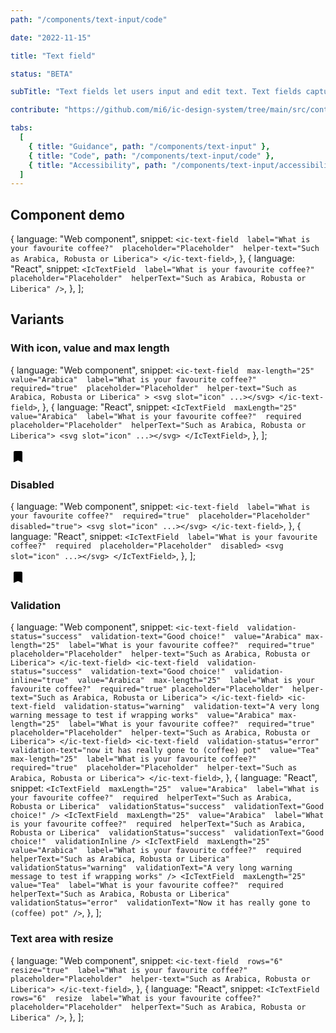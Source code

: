 ```yaml
---
path: "/components/text-input/code"

date: "2022-11-15"

title: "Text field"

status: "BETA"

subTitle: "Text fields let users input and edit text. Text fields capture a single line of text and text areas capture multiple lines of text."

contribute: "https://github.com/mi6/ic-design-system/tree/main/src/content/structured/components/text-input"

tabs:
  [
    { title: "Guidance", path: "/components/text-input" },
    { title: "Code", path: "/components/text-input/code" },
    { title: "Accessibility", path: "/components/text-input/accessibility" },
  ]
---
```



## Component demo

  {
    language: "Web component",
    snippet: `<ic-text-field 
    label="What is your favourite coffee?" 
    placeholder="Placeholder" 
    helper-text="Such as Arabica, Robusta or Liberica">
</ic-text-field>`,
  },
  {
    language: "React",
    snippet: `<IcTextField 
    label="What is your favourite coffee?" 
    placeholder="Placeholder" 
    helperText="Such as Arabica, Robusta or Liberica" />`,
  },
];

<ComponentPreview snippets={snippetsDefault}>
  <IcTextField
    label="What is your favourite coffee?"
    placeholder="Placeholder"
    helperText="Such as Arabica, Robusta or Liberica"
  />
</ComponentPreview>

<ComponentDetails component="ic-text-field" />

## Variants

### With icon, value and max length

  {
    language: "Web component",
    snippet: `<ic-text-field 
    max-length="25" 
    value="Arabica" 
    label="What is your favourite coffee?" 
    required="true" 
    placeholder="Placeholder" 
    helper-text="Such as Arabica, Robusta or Liberica" >
  <svg slot="icon" ...></svg>
</ic-text-field>`,
  },
  {
    language: "React",
    snippet: `<IcTextField 
    maxLength="25" 
    value="Arabica" 
    label="What is your favourite coffee?" 
    required 
    placeholder="Placeholder" 
    helperText="Such as Arabica, Robusta or Liberica">
  <svg slot="icon" ...></svg>
</IcTextField>`,
  },
];

<ComponentPreview snippets={snippetsIconValueMaxLength}>
  <IcTextField
    maxLength="25"
    value="Arabica"
    label="What is your favourite coffee?"
    required
    placeholder="Placeholder"
    helperText="Such as Arabica, Robusta or Liberica"
  >
    <svg
      slot="icon"
      xmlns="http://www.w3.org/2000/svg"
      height="24px"
      viewBox="0 0 24 24"
      width="24px"
      fill="#000000"
    >
      <path d="M0 0h24v24H0z" fill="none" />
      <path d="M17 3H7c-1.1 0-1.99.9-1.99 2L5 21l7-3 7 3V5c0-1.1-.9-2-2-2z" />
    </svg>
  </IcTextField>
</ComponentPreview>

### Disabled

  {
    language: "Web component",
    snippet: `<ic-text-field 
    label="What is your favourite coffee?" 
    required="true" 
    placeholder="Placeholder" 
    disabled="true">
  <svg slot="icon" ...></svg>
</ic-text-field>`,
  },
  {
    language: "React",
    snippet: `<IcTextField 
    label="What is your favourite coffee?" 
    required 
    placeholder="Placeholder" 
    disabled>
  <svg slot="icon" ...></svg>
</IcTextField>`,
  },
];

<ComponentPreview snippets={snippetsDisabled}>
  <IcTextField
    label="What is your favourite coffee?"
    required
    placeholder="Placeholder"
    disabled
  >
    <svg
      slot="icon"
      xmlns="http://www.w3.org/2000/svg"
      height="24px"
      viewBox="0 0 24 24"
      width="24px"
      fill="#000000"
    >
      <path d="M0 0h24v24H0z" fill="none" />
      <path d="M17 3H7c-1.1 0-1.99.9-1.99 2L5 21l7-3 7 3V5c0-1.1-.9-2-2-2z" />
    </svg>
  </IcTextField>
</ComponentPreview>

### Validation

  {
    language: "Web component",
    snippet: `<ic-text-field 
    validation-status="success" 
    validation-text="Good choice!" 
    value="Arabica" max-length="25" 
    label="What is your favourite coffee?" 
    required="true" placeholder="Placeholder" 
    helper-text="Such as Arabica, Robusta or Liberica">
</ic-text-field>
<ic-text-field 
  validation-status="success" 
  validation-text="Good choice!" 
  validation-inline="true" 
  value="Arabica" 
  max-length="25" 
  label="What is your favourite coffee?" 
  required="true" placeholder="Placeholder" 
  helper-text="Such as Arabica, Robusta or Liberica">
</ic-text-field>
<ic-text-field 
  validation-status="warning" 
  validation-text="A very long warning message to test if wrapping works" 
  value="Arabica"
  max-length="25" 
  label="What is your favourite coffee?" 
  required="true" 
  placeholder="Placeholder" 
  helper-text="Such as Arabica, Robusta or Liberica">
</ic-text-field>
<ic-text-field 
  validation-status="error" 
  validation-text="now it has really gone to (coffee) pot" 
  value="Tea" 
  max-length="25" 
  label="What is your favourite coffee?" 
  required="true" 
  placeholder="Placeholder" 
  helper-text="Such as Arabica, Robusta or Liberica">
</ic-text-field>`,
  },
  {
    language: "React",
    snippet: `<IcTextField 
    maxLength="25" 
    value="Arabica" 
    label="What is your favourite coffee?" 
    required 
    helperText="Such as Arabica, Robusta or Liberica" 
    validationStatus="success" 
    validationText="Good choice!" />
<IcTextField 
  maxLength="25" 
  value="Arabica" 
  label="What is your favourite coffee?" 
  required 
  helperText="Such as Arabica, Robusta or Liberica" 
  validationStatus="success" 
  validationText="Good choice!" 
  validationInline />
<IcTextField 
  maxLength="25" 
  value="Arabica" 
  label="What is your favourite coffee?" 
  required 
  helperText="Such as Arabica, Robusta or Liberica" 
  validationStatus="warning" 
  validationText="A very long warning message to test if wrapping works" />
<IcTextField 
  maxLength="25" 
  value="Tea" 
  label="What is your favourite coffee?" 
  required helperText="Such as Arabica, Robusta or Liberica" 
  validationStatus="error" 
  validationText="Now it has really gone to (coffee) pot" />`,
  },
];

<ComponentPreview snippets={snippetsValidation}>
  <div style={{ display: "flex", flexDirection: "column", gap: "8px" }}>
    <IcTextField
      maxLength="25"
      value="Arabica"
      label="What is your favourite coffee?"
      required
      helperText="Such as Arabica, Robusta or Liberica"
      validationStatus="success"
      validationText="Good choice!"
    />
    <IcTextField
      maxLength="25"
      value="Arabica"
      label="What is your favourite coffee?"
      required
      helperText="Such as Arabica, Robusta or Liberica"
      validationStatus="success"
      validationText="Good choice!"
      validationInline
    />
    <IcTextField
      maxLength="25"
      value="Arabica"
      label="What is your favourite coffee?"
      required
      helperText="Such as Arabica, Robusta or Liberica"
      validationStatus="warning"
      validationText="A very long warning message to test if wrapping works"
    />
    <IcTextField
      maxLength="25"
      value="Tea"
      label="What is your favourite coffee?"
      required
      helperText="Such as Arabica, Robusta or Liberica"
      validationStatus="error"
      validationText="Now it has really gone to (coffee) pot"
    />
  </div>
</ComponentPreview>

### Text area with resize

  {
    language: "Web component",
    snippet: `<ic-text-field 
    rows="6" 
    resize="true" 
    label="What is your favourite coffee?" 
    placeholder="Placeholder" 
    helper-text="Such as Arabica, Robusta or Liberica">
</ic-text-field>`,
  },
  {
    language: "React",
    snippet: `<IcTextField 
    rows="6" 
    resize 
    label="What is your favourite coffee?" 
    placeholder="Placeholder" 
    helperText="Such as Arabica, Robusta or Liberica" />`,
  },
];

<ComponentPreview snippets={snippetsTextArea}>
  <IcTextField
    rows="6"
    resize
    label="What is your favourite coffee?"
    placeholder="Placeholder"
    helperText="Such as Arabica, Robusta or Liberica"
  />
</ComponentPreview>
